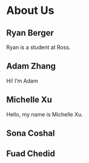 # About Us


## Ryan Berger

Ryan is a student at Ross.

## Adam Zhang

Hi! I'm Adam 

## Michelle Xu

Hello, my name is Michelle Xu. 

## Sona Coshal

## Fuad Chedid

